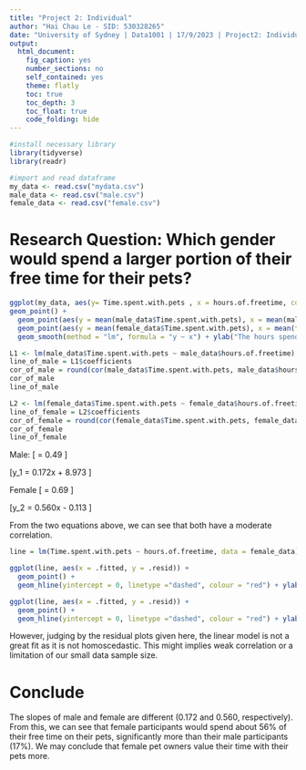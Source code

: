 ```yaml
---
title: "Project 2: Individual"
author: "Hai Chau Le - SID: 530328265"
date: "University of Sydney | Data1001 | 17/9/2023 | Project2: Individual"
output:
  html_document:
    fig_caption: yes
    number_sections: no
    self_contained: yes
    theme: flatly
    toc: true
    toc_depth: 3
    toc_float: true
    code_folding: hide
---
```


```r
#install necessary library
library(tidyverse)
library(readr)

```

```r
#import and read dataframe
my_data <- read.csv("mydata.csv")
male_data <- read.csv("male.csv")
female_data <- read.csv("female.csv")
```

# Research Question: Which gender would spend a larger portion of their free time for their pets?

```r
ggplot(my_data, aes(y= Time.spent.with.pets , x = hours.of.freetime, col = gender)) +
geom_point() + 
  geom_point(aes(y = mean(male_data$Time.spent.with.pets), x = mean(male_data$hours.of.freetime)), color = "blue", size = 5) +
  geom_point(aes(y = mean(female_data$Time.spent.with.pets), x = mean(female_data$hours.of.freetime)), color = "red", size = 5) +
  geom_smooth(method = "lm", formula = "y ~ x") + ylab("The hours spend with pets (hours/week)") + xlab("Free time(hours/ week)") + labs(title = "The relation between free time and time spent with pets")
```
```r
L1 <- lm(male_data$Time.spent.with.pets ~ male_data$hours.of.freetime) #lm(y ~ x)
line_of_male = L1$coefficients
cor_of_male = round(cor(male_data$Time.spent.with.pets, male_data$hours.of.freetime), 2)
cor_of_male
line_of_male

L2 <- lm(female_data$Time.spent.with.pets ~ female_data$hours.of.freetime) #lm(y ~ x)
line_of_female = L2$coefficients
cor_of_female = round(cor(female_data$Time.spent.with.pets, female_data$hours.of.freetime), 2)
cor_of_female
line_of_female

```
Male:
\[\text{Correlation of male} = 0.49      \text{                   (Moderate Positive Correlation)}\]

\[y_1 = 0.172x + 8.973      \text{                   (where x = Free time per week and y = Time spent with pets per week)}\]

Female
\[\text{Correlation of female} = 0.69      \text{                   (Moderate Positive Correlation)}\]


\[y_2 = 0.560x - 0.113      \text{                   (where x = Free time per week and y = Time spent with pets per week)}\]

From the two equations above, we can see that both have a moderate correlation.




```r

line = lm(Time.spent.with.pets ~ hours.of.freetime, data = female_data)

ggplot(line, aes(x = .fitted, y = .resid)) +
  geom_point() +
  geom_hline(yintercept = 0, linetype ="dashed", colour = "red") + ylab("Residual") + xlab("Hours of free time") + labs(title = "Residual graph of the female time with pets ~ free time linear model")

ggplot(line, aes(x = .fitted, y = .resid)) +
  geom_point() +
  geom_hline(yintercept = 0, linetype ="dashed", colour = "red") + ylab("Residual") + xlab("Hours of free time") + labs(title = "Residual graph of the male time with pets ~ free time linear model")
```

However, judging by the residual plots given here, the linear model is not a great fit as it is not homoscedastic. This might implies weak correlation or a limitation of our small data sample size. 


# Conclude
The slopes of male and female are different (0.172 and 0.560, respectively). From this, we can see that female participants would spend about 56% of their free time on their pets, significantly more than their male participants (17%). We may conclude that female pet owners value their time with their pets more.
